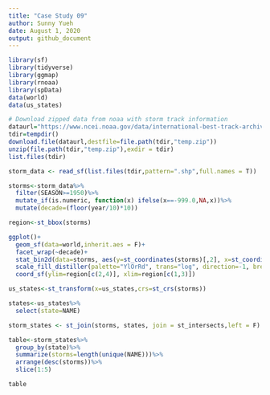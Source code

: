 ```yaml
---
title: "Case Study 09"
author: Sunny Yueh
date: August 1, 2020
output: github_document
---
```

 
```r
library(sf)
library(tidyverse)
library(ggmap)
library(rnoaa)
library(spData)
data(world)
data(us_states)

```


```r
# Download zipped data from noaa with storm track information
dataurl="https://www.ncei.noaa.gov/data/international-best-track-archive-for-climate-stewardship-ibtracs/v04r00/access/shapefile/IBTrACS.NA.list.v04r00.points.zip"
tdir=tempdir()
download.file(dataurl,destfile=file.path(tdir,"temp.zip"))
unzip(file.path(tdir,"temp.zip"),exdir = tdir)
list.files(tdir)

storm_data <- read_sf(list.files(tdir,pattern=".shp",full.names = T))
```


```r
storms<-storm_data%>%
  filter(SEASON>=1950)%>%
  mutate_if(is.numeric, function(x) ifelse(x==-999.0,NA,x))%>%
  mutate(decade=(floor(year/10)*10)) 

region<-st_bbox(storms)
```


```r
ggplot()+
  geom_sf(data=world,inherit.aes = F)+
  facet_wrap(~decade)+
  stat_bin2d(data=storms, aes(y=st_coordinates(storms)[,2], x=st_coordinates(storms)[,1]),bins=100)+
  scale_fill_distiller(palette="YlOrRd", trans="log", direction=-1, breaks = c(1,10,100,1000))+
  coord_sf(ylim=region[c(2,4)], xlim=region[c(1,3)])
```

```r
us_states<-st_transform(x=us_states,crs=st_crs(storms))

states<-us_states%>%
  select(state=NAME)

storm_states <- st_join(storms, states, join = st_intersects,left = F)

table<-storm_states%>%
  group_by(state)%>%
  summarize(storms=length(unique(NAME)))%>%
  arrange(desc(storms))%>%
  slice(1:5)

table 
```
